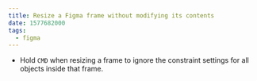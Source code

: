```yaml
---
title: Resize a Figma frame without modifying its contents
date: 1577682000
tags:
  - figma
---
```


- Hold `CMD` when resizing a frame to ignore the constraint settings for all objects inside that frame.
